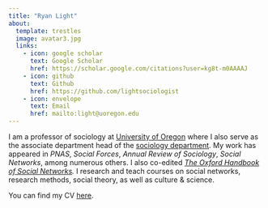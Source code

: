```yaml
---
title: "Ryan Light"
about:
  template: trestles
  image: avatar3.jpg
  links:
    - icon: google scholar
      text: Google Scholar
      href: https://scholar.google.com/citations?user=kg8t-m0AAAAJ
    - icon: github
      text: Github
      href: https://github.com/lightsociologist
    - icon: envelope
      text: Email
      href: mailto:light@uoregon.edu
---
```


I am a professor of sociology at [University of Oregon](https://www.uoregon.edu/) where I also serve as the associate department head of the [sociology department](https://socialsciences.uoregon.edu/sociology). My work has appeared in *PNAS*, *Social Forces*, *Annual Review of Sociology*, *Social Networks*, among numerous others. I also co-edited [*The Oxford Handbook of Social Networks*](https://academic.oup.com/edited-volume/34294)*.* I research and teach courses on social networks, research methods, social theory, as well as culture & science.

You can find my CV [here](light_cv_02032025.pdf).
